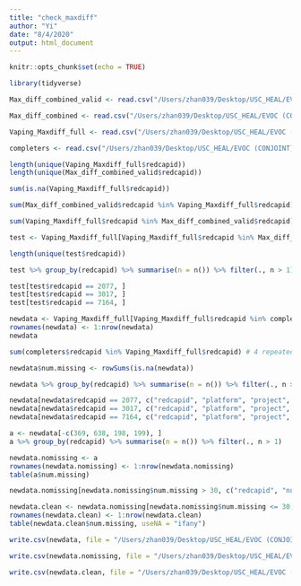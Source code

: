 ```yaml
---
title: "check_maxdiff"
author: "Yi"
date: "8/4/2020"
output: html_document
---
```


```r
knitr::opts_chunk$set(echo = TRUE)
```

```r
library(tidyverse)
```

```r
Max_diff_combined_valid <- read.csv("/Users/zhan039/Desktop/USC_HEAL/EVOC (CONJOINT)/08032020/JB/Max_diff_combined_valid.csv", na.strings = c("", "NA"))

Max_diff_combined <- read.csv("/Users/zhan039/Desktop/USC_HEAL/EVOC (CONJOINT)/08032020/JB/Max_diff__combined.csv", na.strings = c("", "NA"))

Vaping_Maxdiff_full <- read.csv("/Users/zhan039/Desktop/USC_HEAL/EVOC (CONJOINT)/08032020/JB/VapingMaxDiffFullCombined.csv", na.strings = c("", "NA"))

completers <- read.csv("/Users/zhan039/Desktop/USC_HEAL/EVOC (CONJOINT)/Participant_list/EVOC Pilot 1 Approved REDCap IDs.csv")
```

```r
length(unique(Vaping_Maxdiff_full$redcapid))
length(unique(Max_diff_combined_valid$redcapid))

sum(is.na(Vaping_Maxdiff_full$redcapid))

sum(Max_diff_combined_valid$redcapid %in% Vaping_Maxdiff_full$redcapid)

sum(Vaping_Maxdiff_full$redcapid %in% Max_diff_combined_valid$redcapid)

test <- Vaping_Maxdiff_full[Vaping_Maxdiff_full$redcapid %in% Max_diff_combined_valid$redcapid, ]

length(unique(test$redcapid))

test %>% group_by(redcapid) %>% summarise(n = n()) %>% filter(., n > 1)

test[test$redcapid == 2077, ]
test[test$redcapid == 3017, ]
test[test$redcapid == 7164, ]

```

```r
newdata <- Vaping_Maxdiff_full[Vaping_Maxdiff_full$redcapid %in% completers$redcapid, ]
rownames(newdata) <- 1:nrow(newdata)
newdata

sum(completers$redcapid %in% Vaping_Maxdiff_full$redcapid) # 4 repeated records

newdata$num.missing <- rowSums(is.na(newdata))

newdata %>% group_by(redcapid) %>% summarise(n = n()) %>% filter(., n > 1) # redcapid: 2077, 3017, 7164

newdata[newdata$redcapid == 2077, c("redcapid", "platform", "project", "num.missing")] # remove 369
newdata[newdata$redcapid == 3017, c("redcapid", "platform", "project", "num.missing")] # remove 638
newdata[newdata$redcapid == 7164, c("redcapid", "platform", "project", "num.missing")] # remove 198, 199

a <- newdata[-c(369, 638, 198, 199), ]
a %>% group_by(redcapid) %>% summarise(n = n()) %>% filter(., n > 1)

newdata.nomissing <- a
rownames(newdata.nomissing) <- 1:nrow(newdata.nomissing)
table(a$num.missing)

newdata.nomissing[newdata.nomissing$num.missing > 30, c("redcapid", "num.missing")]

newdata.clean <- newdata.nomissing[newdata.nomissing$num.missing <= 30, ]
rownames(newdata.clean) <- 1:nrow(newdata.clean)
table(newdata.clean$num.missing, useNA = "ifany")

```

```r
write.csv(newdata, file = "/Users/zhan039/Desktop/USC_HEAL/EVOC (CONJOINT)/08032020/Vaping_Maxdiff_merged.csv", na = "")

write.csv(newdata.nomissing, file = "/Users/zhan039/Desktop/USC_HEAL/EVOC (CONJOINT)/08032020/Vaping_Maxdiff_merged_uniqueID.csv", na = "")

write.csv(newdata.clean, file = "/Users/zhan039/Desktop/USC_HEAL/EVOC (CONJOINT)/08032020/Vaping_Maxdiff_clean.csv", na = "")
```

